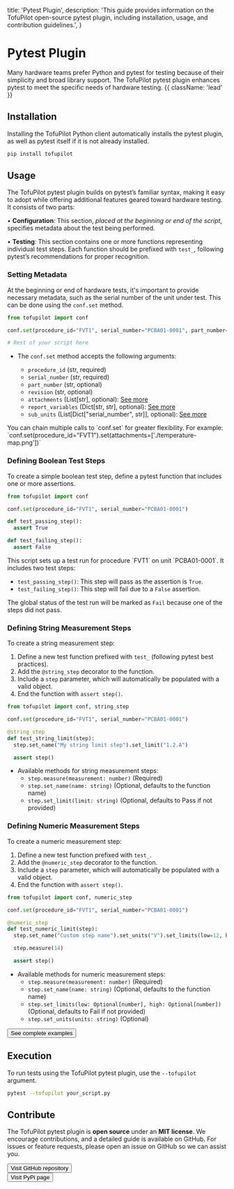   title: 'Pytest Plugin',
  description:
    'This guide provides information on the TofuPilot open-source pytest plugin, including installation, usage, and contribution guidelines.',
}

# Pytest Plugin

Many hardware teams prefer Python and pytest for testing because of their simplicity and broad library support. The TofuPilot pytest plugin enhances pytest to meet the specific needs of hardware testing. {{ className: 'lead' }}

## Installation

Installing the TofuPilot Python client automatically installs the pytest plugin, as well as pytest itself if it is not already installed.

```bash
pip install tofupilot
```

## Usage

The TofuPilot pytest plugin builds on pytest’s familiar syntax, making it easy to adopt while offering additional features geared toward hardware testing. It consists of two parts:

• **Configuration**: This section, _placed at the beginning or end of the script_, specifies metadata about the test being performed.

• **Testing**: This section contains one or more functions representing individual test steps. Each function should be prefixed with `test_`, following pytest’s recommendations for proper recognition.

### Setting Metadata

At the beginning or end of hardware tests, it's important to provide necessary metadata, such as the serial number of the unit under test. This can be done using the `conf.set` method.

```python {{ label: 'your_pytest_script.py' }}
from tofupilot import conf

conf.set(procedure_id="FVT1", serial_number="PCBA01-0001", part_number="PCBA01", revision="A")

# Rest of your script here
```

- The `conf.set` method accepts the following arguments:

  - `procedure_id` (str, required)
  - `serial_number` (str, required)
  - `part_number` (str, optional)
  - `revision` (str, optional)
  - `attachments` (List[str], optional): [See more](/attachments)
  - `report_variables` (Dict[str, str], optional): [See more](/report)
  - `sub_units` (List[Dict["serial_number", str]], optional): [See more](/sub-units)

<Note>
  You can chain multiple calls to `conf.set` for greater flexibility. For
  example:
  `conf.set(procedure_id="FVT1").set(attachments=['./temperature-map.png'])`
</Note>

### Defining Boolean Test Steps

To create a simple boolean test step, define a pytest function that includes one or more assertions.

```python {{ label: 'your_pytest_script.py' }}
from tofupilot import conf

conf.set(procedure_id="FVT1", serial_number="PCBA01-0001")

def test_passing_step():
  assert True

def test_failing_step():
  assert False
```

<Note>
  This script sets up a test run for procedure `FVT1` on unit `PCBA01-0001`. It includes two test steps:
  
  - `test_passing_step()`: This step will pass as the assertion is `True`.
  - `test_failing_step()`: This step will fail due to a `False` assertion.

The global status of the test run will be marked as `Fail` because one of the steps did not pass.

</Note>

### Defining String Measurement Steps

To create a string measurement step:

1. Define a new test function prefixed with `test_` (following pytest best practices).
2. Add the `@string_step` decorator to the function.
3. Include a `step` parameter, which will automatically be populated with a valid object.
4. End the function with `assert step()`.

```python {{ label: 'your_pytest_script.py' }}
from tofupilot import conf, string_step

conf.set(procedure_id="FVT1", serial_number="PCBA01-0001")

@string_step
def test_string_limit(step):
  step.set_name("My string limit step").set_limit("1.2.A")

  assert step()
```

- Available methods for string measurement steps:
  - `step.measure(measurement: number)` (Required)
  - `step.set_name(name: string)` (Optional, defaults to the function name)
  - `step.set_limit(limit: string)` (Optional, defaults to Pass if not provided)

### Defining Numeric Measurement Steps

To create a numeric measurement step:

1. Define a new test function prefixed with `test_`.
2. Add the `@numeric_step` decorator to the function.
3. Include a `step` parameter, which will automatically be populated with a valid object.
4. End the function with `assert step()`.

```python {{ label: 'your_pytest_script.py' }}
from tofupilot import conf, numeric_step

conf.set(procedure_id="FVT1", serial_number="PCBA01-0001")

@numeric_step
def test_numeric_limit(step):
  step.set_name("Custom step name").set_units("V").set_limits(low=12, high=15)

  step.measure(14)

  assert step()
```

- Available methods for numeric measurement steps:
  - `step.measure(measurement: number)` (Required)
  - `step.set_name(name: string)` (Optional, defaults to the function name)
  - `step.set_limits(low: Optional[number], high: Optional[number])` (Optional, defaults to Fail if not provided)
  - `step.set_units(units: string)` (Optional)

<div className="not-prose">
  <Button href="/steps" variant="text" arrow="right">
    See complete examples
  </Button>
</div>

## Execution

To run tests using the TofuPilot pytest plugin, use the `--tofupilot` argument.

```bash
pytest --tofupilot your_script.py
```

## Contribute

The TofuPilot pytest plugin is **open source** under an **MIT license**. We encourage contributions, and a detailed guide is available on GitHub. For issues or feature requests, please open an issue on GitHub so we can assist you.

<div className="not-prose">
  <Button
    href="https://github.com/tofupilot/python-client"
    variant="text"
    arrow="right"
    target="_blank"
    rel="noopener"
  >
    Visit GitHub repository
  </Button>
</div>

<div className="not-prose mt-8">
  <Button
    href="https://pypi.org/project/tofupilot/"
    variant="text"
    arrow="right"
    target="_blank"
    rel="noopener"
  >
    Visit PyPi page
  </Button>
</div>
